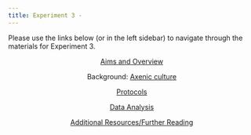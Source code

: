 ```yaml
---
title: Experiment 3 - 
---
```


Please use the links below (or in the left sidebar) to navigate through the materials for Experiment 3.

<center>| [Aims and Overview](./3aims.qmd)  

Background: [Axenic culture](./3intro1.qmd) 

[Protocols](./3protocols.qmd) 

[Data Analysis](./3data.qmd) 

[Additional Resources/Further Reading](./3further.qmd) </center>
